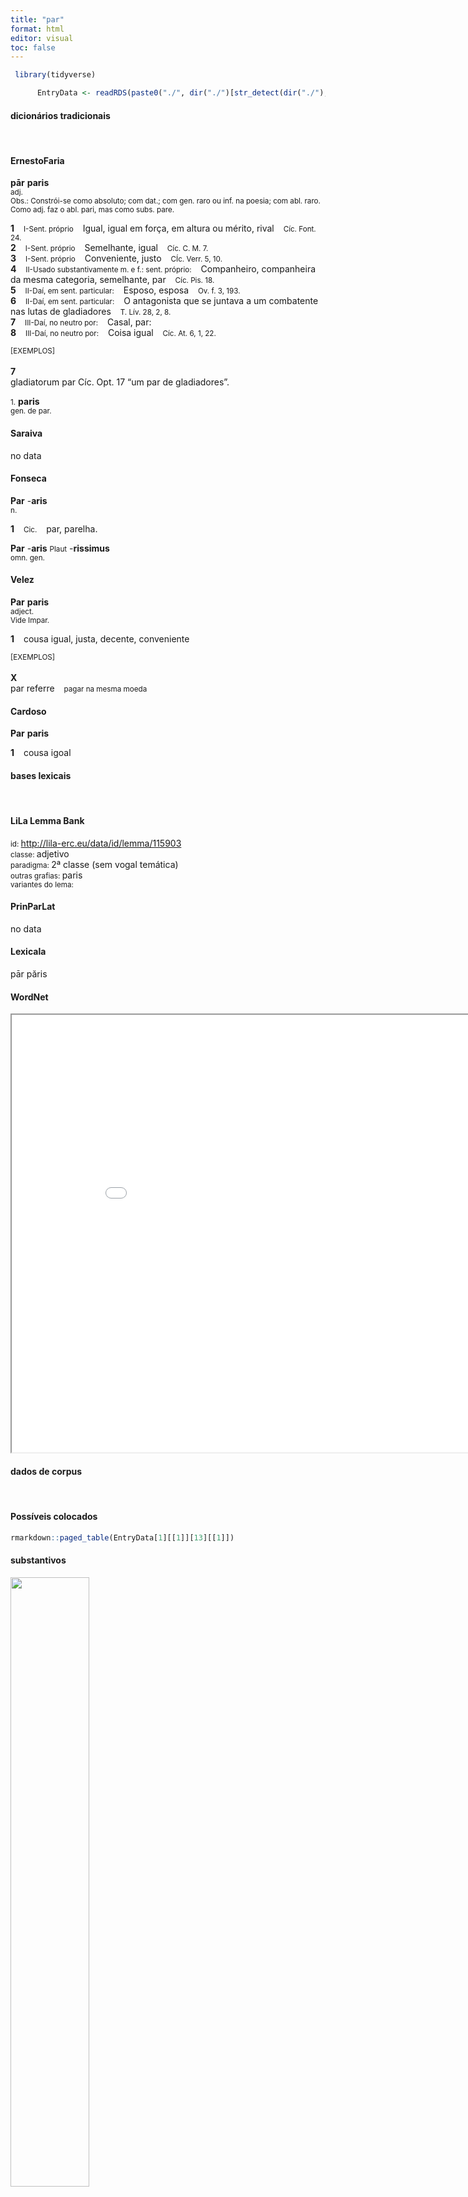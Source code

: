 ```yaml
---
title: "par"
format: html
editor: visual
toc: false
---
```



```r
 library(tidyverse) 

      EntryData <- readRDS(paste0("./", dir("./")[str_detect(dir("./"), "_xx112-97-114xx_.rds")]))

```


#### dicionários tradicionais

&emsp;




::: panel-tabset

#### ErnestoFaria

<b>pār</b> <b>paris</b> <br> <small>adj.</small> <br> <small>Obs.: Constrói-se como absoluto; com dat.; com gen. raro ou inf. na poesia; com abl. raro. Como adj. faz o abl. pari, mas como subs. pare.</small>   <p> <b>1</b> &ensp; <small>I-Sent. próprio</small> &ensp; Igual, igual em força, em altura ou mérito, rival &ensp; <small>Cíc. Font. 24.</small> <br> <b>2</b> &ensp; <small>I-Sent. próprio</small> &ensp; Semelhante, igual &ensp; <small>Cíc. C. M. 7.</small> <br> <b>3</b> &ensp; <small>I-Sent. próprio</small> &ensp; Conveniente, justo &ensp; <small>CÍc. Verr. 5, 10.</small> <br> <b>4</b> &ensp; <small>II-Usado substantivamente m. e f.: sent. próprio:</small> &ensp; Companheiro, companheira da mesma categoria, semelhante, par &ensp; <small>Cíc. Pis. 18.</small> <br> <b>5</b> &ensp; <small>II-Daí, em sent. particular:</small> &ensp; Esposo, esposa &ensp; <small>Ov. f. 3, 193.</small> <br> <b>6</b> &ensp; <small>II-Daí, em sent. particular:</small> &ensp; O antagonista que se juntava a um combatente nas lutas de gladiadores &ensp; <small>T. Lív. 28, 2, 8.</small> <br> <b>7</b> &ensp; <small>III-Daí, no neutro por:</small> &ensp; Casal, par: &ensp; <small></small> <br> <b>8</b> &ensp; <small>III-Daí, no neutro por:</small> &ensp; Coisa igual &ensp; <small>Cíc. At. 6, 1, 22.</small> </p>   <p><small>[EXEMPLOS]</small><br> <br><b>7</b><br>gladiatorum par Cíc. Opt. 17 “um par de gladiadores”. </p> 
 <small>1.</small> <b>paris</b> <br> <small>gen. de par.</small> <br> <small></small>




#### Saraiva

no data




#### Fonseca

<b>Par</b> -<b>aris</b> <br> <small>n.</small>   <p> <b>1</b> &ensp; <small>Cic.</small> &ensp; par, parelha. </p> 
 <b>Par</b> -<b>aris</b> <small>Plaut</small> -<b>rissimus</b> <br> <small>omn. gen.</small>




#### Velez

<b>Par</b> <b>paris</b> <br> <small>adject.</small> <br> <small>Vide Impar.</small>   <p> <b>1</b> &ensp; cousa igual, justa, decente, conveniente </p>   <p><small>[EXEMPLOS]</small><br> <br><b>X</b><br>par referre &ensp; <small>pagar na mesma moeda</small> </p>




#### Cardoso

<b>Par</b> <b>paris</b>   <p> <b>1</b> &ensp; cousa igoal </p>


:::



#### bases lexicais

&emsp;






::: panel-tabset

#### LiLa Lemma Bank

<small> id: </small> <a href=' http://lila-erc.eu/data/id/lemma/115903 ' target="_blank"> http://lila-erc.eu/data/id/lemma/115903 </a> <br>
<small> classe: </small> adjetivo    <br>
<small> paradigma: </small> 2ª classe (sem vogal temática) <br>
<small> outras grafias: </small> paris <br>
<small> variantes do lema: </small>  <br>





#### PrinParLat

no data




#### Lexicala

pār 
 păris




#### WordNet

<iframe width='900' height='700' src='Media/Tree__xx112-97-114xx__sem_type_lexemes_pt.html'>

</iframe>


:::



#### dados de corpus

&emsp;




::: panel-tabset

#### Possíveis colocados

```r

rmarkdown::paged_table(EntryData[1][[1]][13][[1]])

```


#### substantivos

![](./Media/wordcloud__xx112-97-114xx__BY_collocate_scoreSUBST.webp){width=50% fig-alt='This chart plots collocate by scoreSUBST, for the headword par here are all the values plotted: collocate: interuallum; scoreSUBST: 2. collocate: ceterus; scoreSUBST: 0. collocate: uirtus; scoreSUBST: 2. collocate: facio; scoreSUBST: 0. collocate: sum; scoreSUBST: 0'}




#### adjetivos

![](./Media/wordcloud__xx112-97-114xx__BY_collocate_scoreADJ.webp){width=50% fig-alt='This chart plots collocate by scoreADJ, for the headword par here are all the values plotted: collocate: interuallum; scoreADJ: 0. collocate: ceterus; scoreADJ: 0. collocate: uirtus; scoreADJ: 0. collocate: facio; scoreADJ: 0. collocate: sum; scoreADJ: 0'}




#### verbos

![](./Media/wordcloud__xx112-97-114xx__BY_collocate_scoreVERBO.webp){width=50% fig-alt='This chart plots collocate by scoreVERBO, for the headword par here are all the values plotted: collocate: interuallum; scoreVERBO: 0. collocate: ceterus; scoreVERBO: 0. collocate: uirtus; scoreVERBO: 0. collocate: facio; scoreVERBO: 1. collocate: sum; scoreVERBO: 2'}




#### advérbios

![](./Media/wordcloud__xx112-97-114xx__BY_collocate_scoreADV.webp){width=50% fig-alt='This chart plots collocate by scoreADV, for the headword par here are all the values plotted: collocate: interuallum; scoreADV: 0. collocate: ceterus; scoreADV: 0. collocate: uirtus; scoreADV: 0. collocate: facio; scoreADV: 0. collocate: sum; scoreADV: 0'}




#### preposições e conjunções

![](./Media/wordcloud__xx112-97-114xx__BY_collocate_scoreFUNC.webp){width=50% fig-alt='This chart plots collocate by scoreFUNC, for the headword par here are all the values plotted: collocate: interuallum; scoreFUNC: 0. collocate: ceterus; scoreFUNC: 0. collocate: uirtus; scoreFUNC: 0. collocate: facio; scoreFUNC: 0. collocate: sum; scoreFUNC: 0'}


:::



::: panel-tabset

#### ExemplosTraduzidos

<p> in ceteris <b>parem</b> habuit neminem <br> <small> Cic.Att.4.15.6 <br> não teve ninguém igual entre os demais. <small> [JDD] </small> </small> </p>
; <p> dixit enim <b>parem</b> esse horis nec mentitur <br> <small> Sen.Ep.12.7 <br> Pois disse que era igual em horas e não está mentindo. <small> [JDD] </small> </small> </p>
; <p> sed maximum est in amicitia <b>parem</b> esse inferiori <br> <small> Cic.Amici.69 <br> Mas, na amizade, é muito importante ser igual ao inferior. <small> [JDD] </small> </small> </p>
; <p> poteram te cum hac Maecenatis sententia <b>parem</b> facere rationem <br> <small> Sen.Ep.19.10 <br> Eu podia com esta senteça de Mecenas deixar a conta saldada contigo. <small> [JDD] </small> </small> </p>
; <p> idem facit fortuna fortissimos sibi <b>pares</b> quaerit quosdam fastidio transit <br> <small> Sen.Prov.3.4 <br> O mesmo faz a fortuna: busca para si os oponentes mais fortes iguais a ela. De alguns ela passa ao largo com desprezo. <small> [JDD] </small> </small> </p>
; <p> iam uero uirtuti Cn. Pompei quae potest oratio <b>par</b> inueniri <br> <small> Cic.Man.29 <br> Ora, que discurso pode ser encontrado equivalente ao valor de Cneu Pompeu? <small> [JDD] </small> </small> </p>
; <p> undecumque ex aequo ad caelum erigitur acies <b>paribus</b> interuallis omnia diuina ab omnibus humanis distant <br> <small> Sen.Helv.8.5 <br> De qualquer lugar o olhar se ergue para o céu de igual distância: tudo o que é divino está distante de tudo o que é humano por espaços idênticos. <small> [JDD] </small> </small> </p>





#### Frequência por autor

![](./Media/barchart__xx112-97-114xx__lemma_BY_author_Frequencies.webp){width=50% fig-alt='This charts plots the frequency of lemma by author_Frequencies. The Tacitus subcorpus registers the highest normalized frequency, with the value of 20.6 and an absolute frequency of 6. The Phaedrus subcorpus follows, with a normalized frequency of 7.59 and an absolute frequency of 5. the subcorpus with the least normalized frequency is Suetonius with the normalized value of 0 and an absolute freqeuncy of 0. here are all the values: subcorpus: Caesar ; normalized frequency: 8 ; absolute frequency: 3.0213762368759. subcorpus: Cicero ; normalized frequency: 43 ; absolute frequency: 2.67872716852309. subcorpus: Horatius ; normalized frequency: 5 ; absolute frequency: 4.44010301038984. subcorpus: Ovidius ; normalized frequency: 1 ; absolute frequency: 1.71585449553878. subcorpus: Phaedrus ; normalized frequency: 5 ; absolute frequency: 7.59070897221801. subcorpus: Sallustius ; normalized frequency: 4 ; absolute frequency: 3.71023096187738. subcorpus: Seneca ; normalized frequency: 36 ; absolute frequency: 6.71879957447603. subcorpus: Suetonius ; normalized frequency: 0 ; absolute frequency: 0. subcorpus: Tacitus ; normalized frequency: 6 ; absolute frequency: 20.5973223480947. subcorpus: Vergilius ; normalized frequency: 1 ; absolute frequency: 1.93050193050193. subcorpus: Hieronymus ; normalized frequency: 0 ; absolute frequency: 0'}




#### Frequência por gênero

![](./Media/barchart__xx112-97-114xx__lemma_BY_genre_Frequencies.webp){width=50% fig-alt='This charts plots the frequency of lemma by genre_Frequencies. The Poesia.trágica subcorpus registers the highest normalized frequency, with the value of 8.69 and an absolute frequency of 10. The Prosa.filosófica subcorpus follows, with a normalized frequency of 6.1 and an absolute frequency of 37. the subcorpus with the least normalized frequency is Prosa.ficcional with the normalized value of 0 and an absolute freqeuncy of 0. here are all the values: subcorpus: Prosa.histórica ; normalized frequency: 18 ; absolute frequency: 4.38180092017819. subcorpus: Prosa.filosófica ; normalized frequency: 37 ; absolute frequency: 6.095451475264. subcorpus: Prosa.oratória ; normalized frequency: 28 ; absolute frequency: 2.6883527118758. subcorpus: Prosa.epistolográfica ; normalized frequency: 4 ; absolute frequency: 1.05991149738997. subcorpus: Poesia.lírica ; normalized frequency: 6 ; absolute frequency: 5.04753091612686. subcorpus: Poesia.didática ; normalized frequency: 5 ; absolute frequency: 4.24124183560947. subcorpus: Poesia.trágica ; normalized frequency: 10 ; absolute frequency: 8.68658790826963. subcorpus: Poesia.épica ; normalized frequency: 1 ; absolute frequency: 1.93050193050193. subcorpus: Prosa.ficcional ; normalized frequency: 0 ; absolute frequency: 0'}




#### Frequência por século

![](./Media/barchart__xx112-97-114xx__lemma_BY_period_Frequencies.webp){width=50% fig-alt='This charts plots the frequency of lemma by period_Frequencies. The II.d.C. subcorpus registers the highest normalized frequency, with the value of 15.71 and an absolute frequency of 6. The I.d.C. subcorpus follows, with a normalized frequency of 6.27 and an absolute frequency of 41. the subcorpus with the least normalized frequency is IV.d.C. with the normalized value of 0 and an absolute freqeuncy of 0. here are all the values: subcorpus: I.a.C. ; normalized frequency: 62 ; absolute frequency: 2.88573423318594. subcorpus: I.d.C. ; normalized frequency: 41 ; absolute frequency: 6.27199020957626. subcorpus: II.d.C. ; normalized frequency: 6 ; absolute frequency: 15.7068062827225. subcorpus: IV.d.C. ; normalized frequency: 0 ; absolute frequency: 0'}


:::

